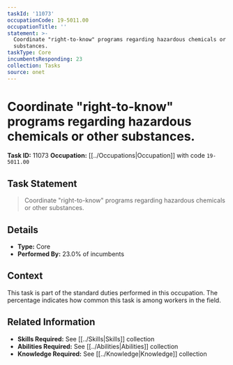 ```yaml
---
taskId: '11073'
occupationCode: 19-5011.00
occupationTitle: ''
statement: >-
  Coordinate "right-to-know" programs regarding hazardous chemicals or other
  substances.
taskType: Core
incumbentsResponding: 23
collection: Tasks
source: onet
---
```

# Coordinate "right-to-know" programs regarding hazardous chemicals or other substances.

**Task ID:** 11073
**Occupation:** [[../Occupations|Occupation]] with code `19-5011.00`

## Task Statement

> Coordinate "right-to-know" programs regarding hazardous chemicals or other substances.

## Details

- **Type:** Core
- **Performed By:** 23.0% of incumbents

## Context

This task is part of the standard duties performed in this occupation. The percentage indicates how common this task is among workers in the field.

## Related Information

- **Skills Required:** See [[../Skills|Skills]] collection
- **Abilities Required:** See [[../Abilities|Abilities]] collection
- **Knowledge Required:** See [[../Knowledge|Knowledge]] collection
